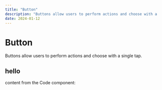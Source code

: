 ```yaml
---
title: "Button"
description: "Buttons allow users to perform actions and choose with a single tap."
date: 2024-01-12
---
```


# Button

Buttons allow users to perform actions and choose with a single tap.

## hello

content from the Code component:

<Code />
